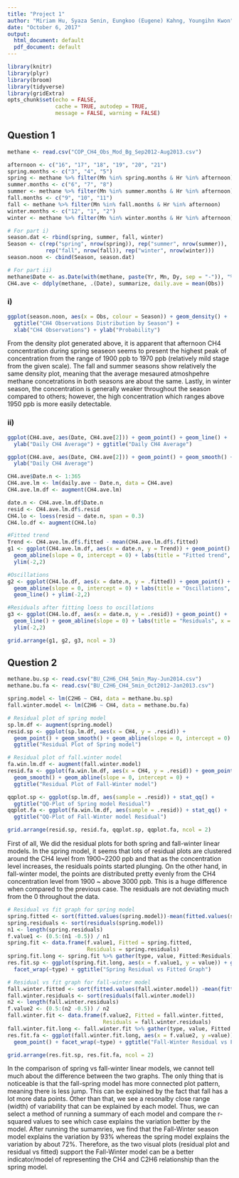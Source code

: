 ```yaml
---
title: "Project 1"
author: "Miriam Hu, Syaza Senin, Eungkoo (Eugene) Kahng, Youngihn Kwon"
date: "October 6, 2017"
output:
  html_document: default
  pdf_document: default
---
```



```r
library(knitr)
library(plyr)
library(broom)
library(tidyverse)
library(gridExtra)
opts_chunk$set(echo = FALSE,
               cache = TRUE, autodep = TRUE,
               message = FALSE, warning = FALSE)
```


## Question 1

```r
methane <- read.csv("COP_CH4_Obs_Mod_Bg_Sep2012-Aug2013.csv")

afternoon <- c("16", "17", "18", "19", "20", "21")
spring.months <- c("3", "4", "5")
spring <- methane %>% filter(Mn %in% spring.months & Hr %in% afternoon)
summer.months <- c("6", "7", "8")
summer <- methane %>% filter(Mn %in% summer.months & Hr %in% afternoon)
fall.months <- c("9", "10", "11")
fall <- methane %>% filter(Mn %in% fall.months & Hr %in% afternoon)
winter.months <- c("12", "1", "2")
winter <- methane %>% filter(Mn %in% winter.months & Hr %in% afternoon)

# For part i)
season.dat <- rbind(spring, summer, fall, winter)
Season <- c(rep("spring", nrow(spring)), rep("summer", nrow(summer)),
            rep("fall", nrow(fall)), rep("winter", nrow(winter)))
season.noon <- cbind(Season, season.dat)

# For part ii)
methane$Date <- as.Date(with(methane, paste(Yr, Mn, Dy, sep = "-")), "%Y-%m-%d")
CH4.ave <- ddply(methane, .(Date), summarize, daily.ave = mean(Obs))
```


### i) 

```r
ggplot(season.noon, aes(x = Obs, colour = Season)) + geom_density() + 
  ggtitle("CH4 Observations Distribution by Season") + 
  xlab("CH4 Observations") + ylab("Probability")
```

From the density plot generated above, it is apparent that afternoon CH4 concentration during spring seaseon seems to present the highest peak of concentration from the range of 1900 ppb to 1970 ppb (relatively mild stage from the given scale). The fall and summer seasons show relatively the same density plot, meaning that the average mesaured atmoshpehre methane concetrations in both seasons are about the same. Lastly, in winter season, the concentration is generally weaker throughout the season compared to others; however, the high concentration which ranges above 1950 ppb is more easily detectable.


### ii)

```r
ggplot(CH4.ave, aes(Date, CH4.ave[2])) + geom_point() + geom_line() + 
  ylab("Daily CH4 Average") + ggtitle("Daily CH4 Average")

ggplot(CH4.ave, aes(Date, CH4.ave[2])) + geom_point() + geom_smooth() + 
  ylab("Daily CH4 Average")

CH4.ave$Date.n <- 1:365
CH4.ave.lm <- lm(daily.ave ~ Date.n, data = CH4.ave)
CH4.ave.lm.df <- augment(CH4.ave.lm)

date.n <- CH4.ave.lm.df$Date.n
resid <- CH4.ave.lm.df$.resid
CH4.lo <- loess(resid ~ date.n, span = 0.3)
CH4.lo.df <- augment(CH4.lo)

#Fitted trend
Trend <- CH4.ave.lm.df$.fitted - mean(CH4.ave.lm.df$.fitted)
g1 <- ggplot(CH4.ave.lm.df, aes(x = date.n, y = Trend)) + geom_point() + 
  geom_abline(slope = 0, intercept = 0) + labs(title = "Fitted trend", x = "Days") + 
  ylim(-2,2)

#Oscillations
g2 <- ggplot(CH4.lo.df, aes(x = date.n, y = .fitted)) + geom_point() + 
  geom_abline(slope = 0, intercept = 0) + labs(title = "Oscillations", x = "Days") + 
  geom_line() + ylim(-2,2)

#Residuals after fitting loess to oscillations
g3 <- ggplot(CH4.lo.df, aes(x = date.n, y = .resid)) + geom_point() + 
  geom_line() + geom_abline(slope = 0) + labs(title = "Residuals", x = "Days") + 
  ylim(-2,2)

grid.arrange(g1, g2, g3, ncol = 3)
```


## Question 2

```r
methane.bu.sp <- read.csv("BU_C2H6_CH4_5min_May-Jun2014.csv")
methane.bu.fa <- read.csv("BU_C2H6_CH4_5min_Oct2012-Jan2013.csv")

spring.model <- lm(C2H6 ~ CH4, data = methane.bu.sp)
fall.winter.model <- lm(C2H6 ~ CH4, data = methane.bu.fa)
```

```r
# Residual plot of spring model 
sp.lm.df <- augment(spring.model)
resid.sp <- ggplot(sp.lm.df, aes(x = CH4, y = .resid)) + 
  geom_point() + geom_smooth() + geom_abline(slope = 0, intercept = 0) + 
  ggtitle("Residual Plot of Spring model")

# Residual plot of fall.winter model
fa.win.lm.df <- augment(fall.winter.model)
resid.fa <- ggplot(fa.win.lm.df, aes(x = CH4, y = .resid)) + geom_point() +
  geom_smooth() + geom_abline(slope = 0, intercept = 0) + 
  ggtitle("Residual Plot of Fall-Winter model")

qqplot.sp <- ggplot(sp.lm.df, aes(sample = .resid)) + stat_qq() + 
  ggtitle("QQ-Plot of Spring model Residual")
qqplot.fa <- ggplot(fa.win.lm.df, aes(sample = .resid)) + stat_qq() + 
  ggtitle("QQ-Plot of Fall-Winter model Residual")

grid.arrange(resid.sp, resid.fa, qqplot.sp, qqplot.fa, ncol = 2)
```


First of all, We did the residual plots for both spring and fall-winter linear models. In the spring model, it seems that lots of residual plots are clustered around the CH4 level from 1900~2200 ppb and that as the concentration level increases, the residuals points started plunging. On the other hand, in fall-winter model, the points are distributed pretty evenly from the CH4 concentration level from 1900 ~ above 3000 ppb. This is a huge difference when compared to the previous case. The residuals are not deviating much from the 0 throughout the data. 

```r
# Residual vs fit graph for spring model
spring.fitted <- sort(fitted.values(spring.model))-mean(fitted.values(spring.model))
spring.residuals <- sort(residuals(spring.model))
n1 <- length(spring.residuals)
f.value1 <- (0.5:(n1 -0.5)) / n1
spring.fit <- data.frame(f.value1, Fitted = spring.fitted, 
                         Residuals = spring.residuals)
spring.fit.long <- spring.fit %>% gather(type, value, Fitted:Residuals)
res.fit.sp <- ggplot(spring.fit.long, aes(x = f.value1, y = value)) + geom_point() +
  facet_wrap(~type) + ggtitle("Spring Residual vs Fitted Graph")

# Residual vs fit graph for fall-winter model
fall.winter.fitted <- sort(fitted.values(fall.winter.model)) -mean(fitted.values(fall.winter.model))
fall.winter.residuals <- sort(residuals(fall.winter.model))
n2 <- length(fall.winter.residuals)
f.value2 <- (0.5:(n2 -0.5)) / n2
fall.winter.fit <- data.frame(f.value2, Fitted = fall.winter.fitted, 
                              Residuals = fall.winter.residuals)
fall.winter.fit.long <- fall.winter.fit %>% gather(type, value, Fitted:Residuals)
res.fit.fa <- ggplot(fall.winter.fit.long, aes(x = f.value2, y =value)) +
  geom_point() + facet_wrap(~type) + ggtitle("Fall-Winter Residual vs Fitted Graph")

grid.arrange(res.fit.sp, res.fit.fa, ncol = 2)
```

In the comparison of spring vs fall-winter linear models, we cannot tell much about the difference between the two graphs. The only thing that is noticeable is that the fall-spring model has more connected plot pattern, meaning there is less jump. This can be explained by the fact that fall has a lot more data points. Other than that, we see a resonalby close range (width) of variability that can be explained by each model. Thus, we can select a method of running a summary of each model and compare the r-squared values to see which case explains the variation better by the model. After running the sumamries, we find that the Fall-Winter season model explains the variation by 93% whereas the spring model explains the variation by about 72%. Therefore, as the two visual plots (residual plot and residual vs fitted) support the Fall-Winter model can be a better indicator/model of representing the CH4 and C2H6 relationship than the spring model.

